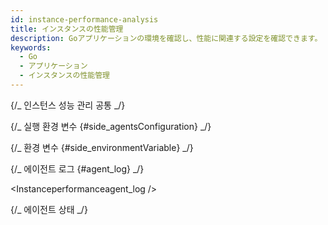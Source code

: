 ```yaml
---
id: instance-performance-analysis
title: インスタンスの性能管理
description: Goアプリケーションの環境を確認し、性能に関連する設定を確認できます。
keywords:
  - Go
  - アプリケーション
  - インスタンスの性能管理
---
```


{/_ 인스턴스 성능 관리 공통 _/}


<Instanceperformancecommon />

{/_ 실행 환경 변수 {#side_agentsConfiguration} _/}


<Instanceperformancerunenv />

{/_ 환경 변수 {#side_environmentVariable} _/}


<Instanceperformanceenv />

{/_ 에이전트 로그 {#agent_log} _/}


<Instanceperformanceagent_log /> 

{/_ 에이전트 상태 _/}


<Instanceperformanceagentstat />

